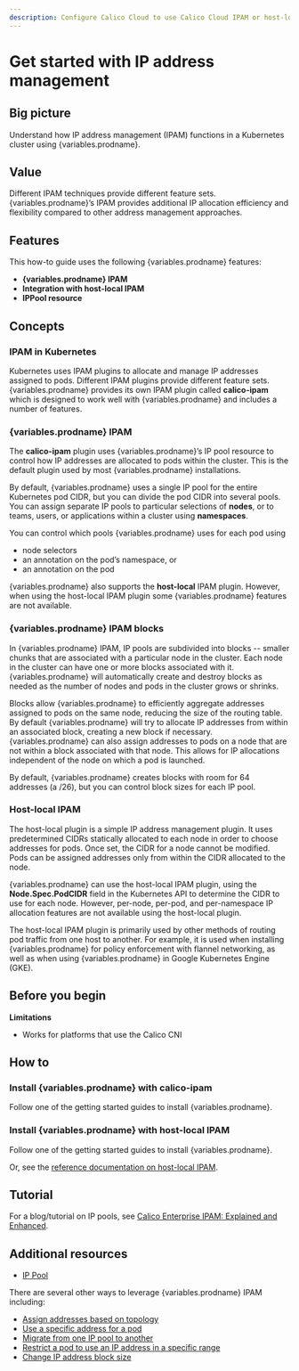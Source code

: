 ```yaml
---
description: Configure Calico Cloud to use Calico Cloud IPAM or host-local IPAM, and when to use one or the other.
---
```



# Get started with IP address management

## Big picture

Understand how IP address management (IPAM) functions in a Kubernetes cluster using {variables.prodname}.

## Value

Different IPAM techniques provide different feature sets. {variables.prodname}’s IPAM provides additional IP allocation efficiency and flexibility compared to other address management approaches.

## Features

This how-to guide uses the following {variables.prodname} features:

- **{variables.prodname} IPAM**
- **Integration with host-local IPAM**
- **IPPool resource**

## Concepts

### IPAM in Kubernetes

Kubernetes uses IPAM plugins to allocate and manage IP addresses assigned to pods. Different IPAM plugins provide different feature sets. {variables.prodname} provides its own IPAM plugin called **calico-ipam** which is designed to work well with {variables.prodname} and includes a number of features.

### {variables.prodname} IPAM

The **calico-ipam** plugin uses {variables.prodname}’s IP pool resource to control how IP addresses are allocated to pods within the cluster. This is the default plugin used by most {variables.prodname} installations.

By default, {variables.prodname} uses a single IP pool for the entire Kubernetes pod CIDR, but you can divide the pod CIDR into several pools. You can assign separate IP pools to particular selections of **nodes**, or to teams, users, or applications within a cluster using **namespaces**.

You can control which pools {variables.prodname} uses for each pod using

- node selectors
- an annotation on the pod’s namespace, or
- an annotation on the pod

{variables.prodname} also supports the **host-local** IPAM plugin. However, when using the host-local IPAM plugin some {variables.prodname} features are not available.

### {variables.prodname} IPAM blocks

In {variables.prodname} IPAM, IP pools are subdivided into blocks -- smaller chunks that are associated with a particular node in the cluster. Each node in the cluster can have one or more blocks associated with it. {variables.prodname} will automatically create and destroy blocks as needed as the number of nodes and pods in the cluster grows or shrinks.

Blocks allow {variables.prodname} to efficiently aggregate addresses assigned to pods on the same node, reducing the size of the routing table. By default {variables.prodname} will try to allocate IP addresses from within an associated block, creating a new block if necessary. {variables.prodname} can also assign addresses to pods on a node that are not within a block associated with that node. This allows for IP allocations independent of the node on which a pod is launched.

By default, {variables.prodname} creates blocks with room for 64 addresses (a /26), but you can control block sizes for each IP pool.

### Host-local IPAM

The host-local plugin is a simple IP address management plugin. It uses predetermined CIDRs statically allocated to each node in order to choose addresses for pods. Once set, the CIDR for a node cannot be modified. Pods can be assigned addresses only from within the CIDR allocated to the node.

{variables.prodname} can use the host-local IPAM plugin, using the **Node.Spec.PodCIDR** field in the Kubernetes API to determine the CIDR to use for each node. However, per-node, per-pod, and per-namespace IP allocation features are not available using the host-local plugin.

The host-local IPAM plugin is primarily used by other methods of routing pod traffic from one host to another. For example, it is used when installing {variables.prodname} for policy enforcement with flannel networking, as well as when using {variables.prodname} in Google Kubernetes Engine (GKE).

## Before you begin

**Limitations**

- Works for platforms that use the Calico CNI

## How to

### Install {variables.prodname} with calico-ipam

Follow one of the getting started guides to install {variables.prodname}.
<!-- TODO-XREFS-CC -->

### Install {variables.prodname} with host-local IPAM

Follow one of the getting started guides to install {variables.prodname}.
<!-- TODO-XREFS-CC -->

Or, see the [reference documentation on host-local IPAM](../../reference/component-resources/configuration.mdx#using-host-local-ipam).

## Tutorial

For a blog/tutorial on IP pools, see [Calico Enterprise IPAM: Explained and Enhanced](https://www.tigera.io/blog/calico-ipam-explained-and-enhanced/).

## Additional resources

- [IP Pool](../../reference/resources/ippool.mdx)

There are several other ways to leverage {variables.prodname} IPAM including:

- [Assign addresses based on topology](assign-ip-addresses-topology.mdx)
- [Use a specific address for a pod](use-specific-ip.mdx)
- [Migrate from one IP pool to another](migrate-pools.mdx)
- [Restrict a pod to use an IP address in a specific range](legacy-firewalls.mdx)
- [Change IP address block size](../../reference/resources/ippool.mdx)

<!--TODO-XREFS-CC - [View IP address utilization](/reference/clis/calicoctl/ipam/show/)-->
